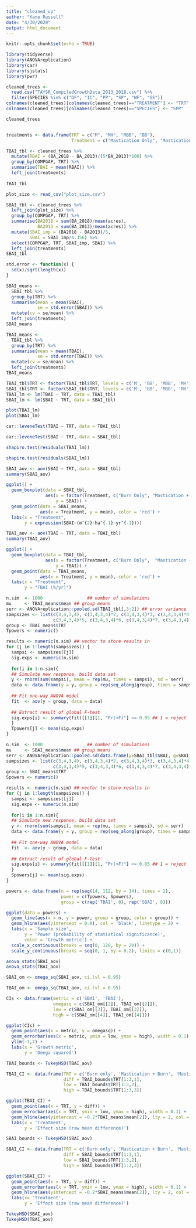 ```yaml
---
title: "cleaned_up"
author: "Kane Russell"
date: "4/30/2020"
output: html_document
---
```


```r
knitr::opts_chunk$set(echo = TRUE)
```

```r
library(tidyverse)
library(ANOVAreplication)
library(car)
library(sjstats)
library(pwr)
```


```r
cleaned_trees <- 
  read.csv("TAYSR_CompiledGrowthData_2013_2018.csv") %>% 
  filter(SPECIES %in% c("DF", "IC", "PP", "SP", "WF", "GS"))
colnames(cleaned_trees)[colnames(cleaned_trees)=="TREATMENT"] <- "TRT"
colnames(cleaned_trees)[colnames(cleaned_trees)=="SPECIES"] <- "SPP"

cleaned_trees


treatments <- data.frame(TRT = c("M", "MH", "MBB", "BB"), 
                         Treatment = c("Mastication Only", "Mastication + Herbicide", "Mastication + Burn", "Burn Only" ))

TBAI_tbl <- cleaned_trees %>% 
  mutate(RBAI = (BA_2018 - BA_2013)/(5*BA_2013)*100) %>%
  group_by(COMPGAP, TRT) %>% 
  summarise(TBAI = mean(RBAI)) %>% 
  left_join(treatments)
  
TBAI_tbl

plot_size <- read_csv("plot_size.csv")

SBAI_tbl <- cleaned_trees %>% 
  left_join(plot_size) %>% 
  group_by(COMPGAP, TRT) %>% 
  summarise(BA2018 = sum(BA_2018)/mean(acres),
            BA2013 = sum(BA_2013)/mean(acres)) %>% 
  mutate(SBAI_imp = (BA2018 - BA2013)/5, 
         SBAI = SBAI_imp/4.356) %>% 
  select(COMPGAP, TRT, SBAI_imp, SBAI) %>% 
  left_join(treatments)
SBAI_tbl
```

```r
std.error <- function(x) {
  sd(x)/sqrt(length(x))
}
```

```r
SBAI_means <- 
  SBAI_tbl %>% 
  group_by(TRT) %>%
  summarise(mean = mean(SBAI),
            se = std.error(SBAI)) %>% 
  mutate(cv = se/mean) %>% 
  left_join(treatments)
SBAI_means

TBAI_means <- 
  TBAI_tbl %>% 
  group_by(TRT) %>%
  summarise(mean = mean(TBAI),
            se = std.error(TBAI)) %>% 
  mutate(cv = se/mean) %>% 
  left_join(treatments)
TBAI_means
```

```r
TBAI_tbl$TRT <- factor(TBAI_tbl$TRT, levels = c('M', 'BB', 'MBB', 'MH'))
SBAI_tbl$TRT <- factor(SBAI_tbl$TRT, levels = c('M', 'BB', 'MBB', 'MH'))
TBAI_lm <- lm(TBAI ~ TRT, data = TBAI_tbl)
SBAI_lm <- lm(SBAI ~ TRT, data = SBAI_tbl)

plot(TBAI_lm)
plot(SBAI_lm)
```

```r
car::leveneTest(TBAI ~ TRT, data = TBAI_tbl)

car::leveneTest(SBAI ~ TRT, data = SBAI_tbl)

shapiro.test(residuals(TBAI_lm))

shapiro.test(residuals(SBAI_lm))
```

```r
SBAI_aov <- aov(SBAI ~ TRT, data = SBAI_tbl)
summary(SBAI_aov)
```

```r
ggplot() + 
  geom_boxplot(data = SBAI_tbl, 
               aes(x = factor(Treatment, c("Burn Only", "Mastication + Burn",  "Mastication + Herbicide", "Mastication Only")), 
                   y = SBAI)) + 
  geom_point(data = SBAI_means, 
             aes(x = Treatment, y = mean), color = 'red') + 
  labs(x = "Treatment", 
       y = expression(SBAI~(m^{2}~ha^{-1}~yr^{-1})))
```


```r
TBAI_aov <- aov(TBAI ~ TRT, data = TBAI_tbl)
summary(TBAI_aov)
```

```r
ggplot() + 
  geom_boxplot(data = TBAI_tbl, 
               aes(x = factor(Treatment, c("Burn Only",  "Mastication + Burn", "Mastication + Herbicide", "Mastication Only")), 
                   y = TBAI)) + 
  geom_point(data = TBAI_means, 
             aes(x = Treatment, y = mean), color = 'red') + 
  labs(x = "Treatment", 
       y = "TBAI (%/yr)")
```

```r
n.sim  <- 1000                 ## number of simulations
mu     <- TBAI_means$mean ## group means
serr <- ANOVAreplication::pooled.sd(TBAI_tbl[,3:2]) ## error variance
sampsizes <- list(c(3,4,3,4), c(3,4,3,4)*2, c(3,4,3,4)*3, c(3,4,3,4)*4, 
                  c(3,4,3,4)*5, c(3,4,3,4)*6, c(3,4,3,4)*7, c(3,4,3,4)*8) ## number of observations per group
group <- TBAI_means$TRT
Tpowers <- numeric()

results <- numeric(n.sim) ## vector to store results in
for (j in 1:length(sampsizes)) {
  sampsi <- sampsizes[[j]]
  sig.exps <- numeric(n.sim)
  
  for(i in 1:n.sim){
  ## Simulate new response, build data set
  y <- rnorm(sum(sampsi), mean = rep(mu, times = sampsi), sd = serr)
  data <- data.frame(y = y, group = rep(seq_along(group), times = sampsi))
 
  ## Fit one-way ANOVA model
  fit  <- aov(y ~ group, data = data)
  
  ## Extract result of global F-test
  sig.exps[i] <- summary(fit)[[1]][1, "Pr(>F)"] <= 0.05 ## 1 = reject
  }
  Tpowers[j] <- mean(sig.exps)
}

```

```r
n.sim  <- 1000                 ## number of simulations
mu     <- SBAI_means$mean ## group means
serr <- ANOVAreplication::pooled.sd(data.frame(y=SBAI_tbl$SBAI, g=SBAI_tbl$TRT)) ## error variance
sampsizes <- list(c(3,4,3,4), c(3,4,3,4)*2, c(3,4,3,4)*3, c(3,4,3,4)*4, 
                  c(3,4,3,4)*5, c(3,4,3,4)*6, c(3,4,3,4)*7, c(3,4,3,4)*8) ## number of observations per group
group <- SBAI_means$TRT
Spowers <- numeric()

results <- numeric(n.sim) ## vector to store results in
for (j in 1:length(sampsizes)) {
  sampsi <- sampsizes[[j]]
  sig.exps <- numeric(n.sim)
  
  for(i in 1:n.sim){
  ## Simulate new response, build data set
  y <- rnorm(sum(sampsi), mean = rep(mu, times = sampsi), sd = serr)
  data <- data.frame(y = y, group = rep(seq_along(group), times = sampsi))
 
  ## Fit one-way ANOVA model
  fit  <- aov(y ~ group, data = data)
  
  ## Extract result of global F-test
  sig.exps[i] <- summary(fit)[[1]][1, "Pr(>F)"] <= 0.05 ## 1 = reject
  }
  Spowers[j] <- mean(sig.exps)
}

```

```r
powers <- data.frame(n = rep(seq(14, 112, by = 14), times = 2), 
                     power = c(Tpowers, Spowers),
                     group = c(rep('TBAI', 8), rep('SBAI', 8)))

ggplot(data = powers) + 
  geom_line(aes(x = n, y = power, group = group, color = group)) + 
  geom_hline(aes(yintercept = 0.8), col = 'black', linetype = 2) + 
  labs(x = 'Sample size', 
       y = 'Power (probability of statistical significance)', 
       color = 'Growth metric') + 
  scale_x_continuous(breaks = seq(0, 120, by = 20)) + 
  scale_y_continuous(breaks = seq(0, 1, by = 0.2), limits = c(0,1))
```

```r
anova_stats(SBAI_aov)
anova_stats(TBAI_aov)
```

```r
SBAI_om <- omega_sq(SBAI_aov, ci.lvl = 0.95)

TBAI_om <- omega_sq(TBAI_aov, ci.lvl = 0.95)

CIs <- data.frame(metric = c('SBAI', 'TBAI'), 
                  omegasq = c(SBAI_om[[2]], TBAI_om[[2]]), 
                  low = c(SBAI_om[[3]], TBAI_om[[3]]), 
                  high = c(SBAI_om[[4]], TBAI_om[[4]]))

ggplot(CIs) + 
  geom_point(aes(x = metric, y = omegasq)) + 
  geom_errorbar(aes(x = metric, ymin = low, ymax = high), width = 0.1) + 
  ylim(-1,1) + 
  labs(x = 'Growth metric', 
       y = 'Omega squared')
```

```r
TBAI_bounds <- TukeyHSD(TBAI_aov)

TBAI_CI <- data.frame(TRT = c('Burn only', 'Mastication + Burn', 'Mastication + herbicide'), 
                      diff = TBAI_bounds$TRT[1:3,1], 
                      low = TBAI_bounds$TRT[1:3,2], 
                      high = TBAI_bounds$TRT[1:3,3])

ggplot(TBAI_CI) + 
  geom_point(aes(x = TRT, y = diff)) + 
  geom_errorbar(aes(x = TRT, ymin = low, ymax = high), width = 0.1) + 
  geom_hline(aes(yintercept = -0.2*TBAI_means$mean[2]), lty = 2, col = 'red') + 
  labs(x = 'Treatment', 
       y = 'Effect size (raw mean difference)')
```

```r
SBAI_bounds <- TukeyHSD(SBAI_aov)

SBAI_CI <- data.frame(TRT = c('Burn only', 'Mastication + Burn', 'Mastication + herbicide'), 
                      diff = SBAI_bounds$TRT[1:3,1], 
                      low = SBAI_bounds$TRT[1:3,2], 
                      high = SBAI_bounds$TRT[1:3,3])

ggplot(SBAI_CI) + 
  geom_point(aes(x = TRT, y = diff)) + 
  geom_errorbar(aes(x = TRT, ymin = low, ymax = high), width = 0.1) + 
  geom_hline(aes(yintercept = -0.2*SBAI_means$mean[2]), lty = 2, col = 'red') + 
  labs(x= 'Treatment', 
       y = 'Effect size (raw mean difference)')
```

```r
TukeyHSD(SBAI_aov)
TukeyHSD(TBAI_aov)
```

